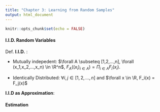 ---
title: "Chapter 3: Learning from Random Samples"
output: html_document
---

```{r setup, include=FALSE}
knitr::opts_chunk$set(echo = FALSE)
```

#### I.I.D. Random Variables

Def. __I.I.D.__ :

* Mutually indepedent: $\forall A \subseteq [1,2,...,n], \forall (x_1,x_2,...,x_n) \in \R^n$, $F_A((x_i)_{i \in A}) = \Pi_{i \in A} F_i(x_i)$.

* Identically Distributed: $\forall i,j \in [1,2,...,n]$ and $\forall x \in \R, F_i(x) = F_j(x)$

__I.I.D as Approximation__:


#### Estimation